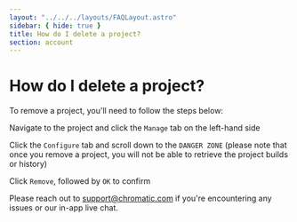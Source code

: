 ```yaml
---
layout: "../../../layouts/FAQLayout.astro"
sidebar: { hide: true }
title: How do I delete a project?
section: account
---
```


# How do I delete a project?

To remove a project, you'll need to follow the steps below:

Navigate to the project and click the `Manage` tab on the left-hand side

Click the `Configure` tab and scroll down to the `DANGER ZONE` (please note that once you remove a project, you will not be able to retrieve the project builds or history)

Click `Remove`, followed by `OK` to confirm

Please reach out to support@chromatic.com if you're encountering any issues or our in-app live chat.